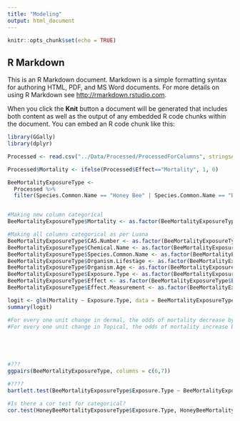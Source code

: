 ```yaml
---
title: "Modeling"
output: html_document
---
```


```r
knitr::opts_chunk$set(echo = TRUE)
```

## R Markdown

This is an R Markdown document. Markdown is a simple formatting syntax for authoring HTML, PDF, and MS Word documents. For more details on using R Markdown see <http://rmarkdown.rstudio.com>.

When you click the **Knit** button a document will be generated that includes both content as well as the output of any embedded R code chunks within the document. You can embed an R code chunk like this:

```r
library(GGally)
library(dplyr)

Processed <- read.csv("../Data/Processed/ProcessedForColumns", stringsAsFactors = TRUE)

Processed$Mortality <- ifelse(Processed$Effect=="Mortality", 1, 0) 

BeeMortalityExposureType <- 
  Processed %>% 
  filter(Species.Common.Name == "Honey Bee" | Species.Common.Name == "Buff Tailed Bumblebee" | Species.Common.Name == "Carniolan Honey Bee" | Species.Common.Name == "Bumble Bee" | Species.Common.Name == "Italian Honeybee" | Species.Common.Name == "European Dark Bee" | Species.Common.Name == "Buff-tailed Bumblebee" | Species.Common.Name == "Stingless Bee" | Species.Common.Name =="Mason Bee")


#Making new column categorical
BeeMortalityExposureType$Mortality <- as.factor(BeeMortalityExposureType$Mortality)

#Making all columns categorical as per Luana
BeeMortalityExposureType$CAS.Number <- as.factor(BeeMortalityExposureType$CAS.Number)
BeeMortalityExposureType$Chemical.Name <- as.factor(BeeMortalityExposureType$Chemical.Name)
BeeMortalityExposureType$Species.Common.Name <- as.factor(BeeMortalityExposureType$Species.Common.Name)
BeeMortalityExposureType$Organism.Lifestage <- as.factor(BeeMortalityExposureType$Organism.Lifestage)
BeeMortalityExposureType$Organism.Age <- as.factor(BeeMortalityExposureType$Organism.Age)
BeeMortalityExposureType$Exposure.Type <- as.factor(BeeMortalityExposureType$Exposure.Type)
BeeMortalityExposureType$Effect <- as.factor(BeeMortalityExposureType$Effect)
BeeMortalityExposureType$Effect.Measurement <- as.factor(BeeMortalityExposureType$Effect.Measurement)

logit <- glm(Mortality ~ Exposure.Type, data = BeeMortalityExposureType, family = "binomial")
summary(logit)

#For every one unit change in dermal, the odds of mortality decrease by .87.
#For every one unit change in Topical, the odds of mortality increase by 1.17. The P value of topical exposure type is 0.009, and is statistically significant.





#???
ggpairs(BeeMortalityExposureType, columns = c(6,7))

#????
bartlett.test(BeeMortalityExposureType$Exposure.Type ~ BeeMortalityExposureType$Effect)

#Is there a cor test for categorical?
cor.test(HoneyBeeMortalityExposureType$Exposure.Type, HoneyBeeMortalityExposureType$Effect)
```


